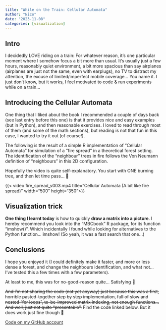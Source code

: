 ```yaml
---
title: "While on the Train: Cellular Automata"
author: "Nico"
date: "2023-11-08"
categories: [visualization]
---
```


## Intro

I decidedly LOVE riding on a train: For whatever reason, it’s one particular moment where I somehow focus a bit more than usual. It’s usually just a few hours, reasonably quiet environment, a bit more spacious than say airplanes (airplanes are just not the same, even with earplugs), no TV to distract my attention, the excuse of limited/imperfect mobile coverage… You name it. I just don’t know, but it works, I feel motivated to code & run experiments while on a train…

## Introducing the Cellular Automata

One thing that I liked about the book I recommended a couple of days back (see last entry before this one) is that it provides nice and easy examples (but in Python), and then reasonable exercises. I loved to read through most of them (and some of the math sections), but reading is not that fun in this case, I wanted to try it out (of course!).

The following is the result of a simple R implementation of “Cellular Automata” for simulation of a “fire spread” in a theoretical forest setting. The identification of the “neighbour” trees in fire follows the Von Neumann definition of “neighbours” in this 2D configuration.

Hopefully the video is quite self-explanatory. You start with ONE burning tree, and then let time pass… 🙂

{{< video fire_spread_v003.mp4 title="Cellular Automata (A bit like fire spread)" width="500" height="350">}}

## Visualization trick

**One thing I learnt today** is how to quickly **draw a matrix into a picture**. I hereby recommend you look into the “MBCbook” R package, for its function “imshow()”. Which incidentally I found while looking for alternatives to the Python function… imshow! (So yeah, it was a fast search that one…)

## Conclusions

I hope you enjoyed it (I could definitely make it faster, and more or less dense a forest, and change the neighbours identification, and what not… I’ve tested this a few times with a few parameters).

At least to me, this was for no-good-reason quite… Satisfying 🙂

~~And I’m not sharing the code (not yet anyway) just because this was a first, horrible pasted-together step by step implementation, full of slow and nested “for loops”, to-be-improved matrix indexing, not enough functions… And well, just not quite “presentable”.~~ Find the code linked below. But it does work just fine though 🙂

[Code on my GitHub account](https://github.com/kaizen-R/R/blob/master/Sample/other_simulations/fire_spread_automata_v001.R)
